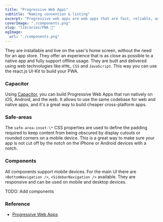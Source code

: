 ```yaml
---
title: "Progressive Web Apps"
subtitle: "Naming convention & linting"
excerpt: "Progressive web apps are web apps that are fast, reliable, and engaging. "
coverImage: "./components.png"
slug: "libraries/PWA 📱"
ogImage:
  url: "./components.png"
---
```


They are installable and live on the user's home screen, without the need for an app store.
They offer an experience that is as close as possible to a native app and fully support offline usage.
They are built and delivered using web technologies like `HTML`, `CSS` and `JavaScript`. This way you can use the react.js UI-Kit to build your PWA.

### Capacitor

Using [Capacitor](https://capacitorjs.com/), you can build Progressive Web Apps that run natively on iOS, Android, and the web. It allows to use the same codebase for web and native apps, and it's a great way to build cheaper cross-platform apps.

### Safe-areas

The `safe-area-inset-\*` CSS properties are used to define the padding required to keep content from being obscured by display cutouts or rounded corners on a mobile device. This is a great way to make sure your app is not cut off by the notch on the iPhone or Android devices with a notch.

### Components

All components support mobile devices. For the main UI there are `<BottomNavigation />`, `<SidebarNavigation />` available. They are responsive and can be used on mobile and desktop devices.

TODO: Add components

### Reference

- [Progressive Web Apps](https://web.dev/progressive-web-apps/)
